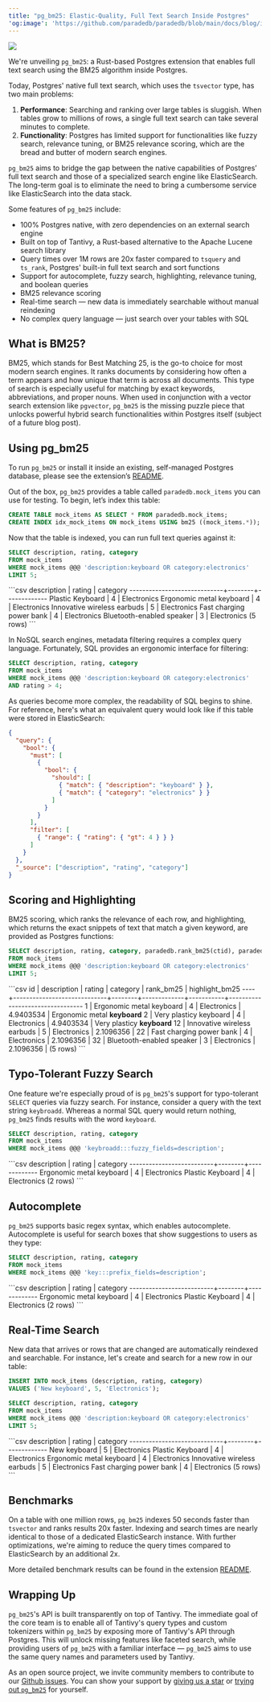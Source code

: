 ```yaml
---
title: "pg_bm25: Elastic-Quality, Full Text Search Inside Postgres"
'og:image': 'https://github.com/paradedb/paradedb/blob/main/docs/blog/images/bm25.png'
---
```


<img src="/blog/images/bm25.png" noZoom />

We're unveiling `pg_bm25`: a Rust-based Postgres extension that enables full text search using the BM25 algorithm 
inside Postgres.

Today, Postgres' native full text search, which uses the `tsvector` type, has two main problems:

1. **Performance**: Searching and ranking over large tables is sluggish. When tables grow to millions of rows, a single full text search can take several minutes to complete.
2. **Functionality**: Postgres has limited support for functionalities like fuzzy search, relevance tuning, or 
BM25 relevance scoring, which are the bread and butter of modern search engines.

`pg_bm25` aims to bridge the gap between the native capabilities of Postgres’ full text search and those of a specialized search engine like ElasticSearch. 
The long-term goal is to eliminate the need to bring a cumbersome service like ElasticSearch into the data stack.

Some features of `pg_bm25` include:

- 100% Postgres native, with zero dependencies on an external search engine 
- Built on top of Tantivy, a Rust-based alternative to the Apache Lucene search library
- Query times over 1M rows are 20x faster compared to `tsquery` and `ts_rank`, Postgres' built-in full text search and sort functions
- Support for autocomplete, fuzzy search, highlighting, relevance tuning, and boolean queries
- BM25 relevance scoring
- Real-time search — new data is immediately searchable without manual reindexing
- No complex query language — just search over your tables with SQL

## What is BM25?

BM25, which stands for Best Matching 25, is the go-to choice for most modern search engines. 
It ranks documents by considering how often a term appears and how unique that term is across all documents. 
This type of search is especially useful for matching by exact keywords, abbreviations, and proper nouns. 
When used in conjunction with a vector search extension like `pgvector`, `pg_bm25` is the missing puzzle piece that 
unlocks powerful hybrid search functionalities within Postgres itself (subject of a future blog post).

## Using pg_bm25

To run `pg_bm25` or install it inside an existing, self-managed Postgres database, please see the extension’s 
[README](https://github.com/paradedb/paradedb/tree/dev/pg_bm25).

Out of the box, `pg_bm25` provides a table called `paradedb.mock_items` you can use for testing. 
To begin, let’s index this table:

```sql 
CREATE TABLE mock_items AS SELECT * FROM paradedb.mock_items;
CREATE INDEX idx_mock_items ON mock_items USING bm25 ((mock_items.*));
```

Now that the table is indexed, you can run full text queries against it:

```sql
SELECT description, rating, category
FROM mock_items
WHERE mock_items @@@ 'description:keyboard OR category:electronics'
LIMIT 5;
```

<Accordion title="Expected Response">
```csv
         description         | rating |  category
-----------------------------+--------+-------------
 Plastic Keyboard            |      4 | Electronics
 Ergonomic metal keyboard    |      4 | Electronics
 Innovative wireless earbuds |      5 | Electronics
 Fast charging power bank    |      4 | Electronics
 Bluetooth-enabled speaker   |      3 | Electronics
(5 rows)
```
</Accordion>

In NoSQL search engines, metadata filtering requires a complex query language. Fortunately, SQL 
provides an ergonomic interface for filtering:

```sql
SELECT description, rating, category
FROM mock_items
WHERE mock_items @@@ 'description:keyboard OR category:electronics'
AND rating > 4;
```

As queries become more complex, the readability of SQL begins to shine. For reference, here's what 
an equivalent query would look like if this table were stored in ElasticSearch:

```json
{
  "query": {
    "bool": {
      "must": [
        {
          "bool": {
            "should": [
              { "match": { "description": "keyboard" } },
              { "match": { "category": "electronics" } }
            ]
          }
        }
      ],
      "filter": [
        { "range": { "rating": { "gt": 4 } } }
      ]
    }
  },
  "_source": ["description", "rating", "category"]
}
```

## Scoring and Highlighting 

BM25 scoring, which ranks the relevance of each row, and highlighting, which returns the exact snippets of 
text that match a given keyword, are provided as Postgres functions:

```sql
SELECT description, rating, category, paradedb.rank_bm25(ctid), paradedb.highlight_bm25(ctid, 'description')
FROM mock_items
WHERE mock_items @@@ 'description:keyboard OR category:electronics'
LIMIT 5;
```

<Accordion title="Expected Response">
```csv
 id |         description         | rating |  category   | rank_bm25 |         highlight_bm25
----+-----------------------------+--------+-------------+-----------+---------------------------------
  1 | Ergonomic metal keyboard    |      4 | Electronics | 4.9403534 | Ergonomic metal <b>keyboard</b>
  2 | Very plasticy keyboard      |      4 | Electronics | 4.9403534 | Very plasticy <b>keyboard</b>
 12 | Innovative wireless earbuds |      5 | Electronics | 2.1096356 |
 22 | Fast charging power bank    |      4 | Electronics | 2.1096356 |
 32 | Bluetooth-enabled speaker   |      3 | Electronics | 2.1096356 |
(5 rows)
```
</Accordion>

## Typo-Tolerant Fuzzy Search 

One feature we're especially proud of is `pg_bm25`'s support for typo-tolerant `SELECT` queries via fuzzy search.
For instance, consider a query with the text string `keybroadd`. Whereas a normal SQL query would return nothing,
`pg_bm25` finds results with the word `keyboard`.

```sql 
SELECT description, rating, category
FROM mock_items
WHERE mock_items @@@ 'keybroadd:::fuzzy_fields=description';
```

<Accordion title="Expected Response">
```csv
       description        | rating |  category
--------------------------+--------+-------------
 Ergonomic metal keyboard |      4 | Electronics
 Plastic Keyboard         |      4 | Electronics
(2 rows)
```
</Accordion>

## Autocomplete

`pg_bm25` supports basic regex syntax, which enables autocomplete. Autocomplete is useful for search boxes that 
show suggestions to users as they type:

```sql 
SELECT description, rating, category
FROM mock_items
WHERE mock_items @@@ 'key:::prefix_fields=description';
```

<Accordion title="Expected Response">
```csv
       description        | rating |  category
--------------------------+--------+-------------
 Ergonomic metal keyboard |      4 | Electronics
 Plastic Keyboard         |      4 | Electronics
(2 rows)
```
</Accordion>

## Real-Time Search

New data that arrives or rows that are changed are automatically reindexed and searchable. For instance,
let's create and search for a new row in our table: 

```sql
INSERT INTO mock_items (description, rating, category) 
VALUES ('New keyboard', 5, 'Electronics');

SELECT description, rating, category
FROM mock_items
WHERE mock_items @@@ 'description:keyboard OR category:electronics'
LIMIT 5;
```

<Accordion title="Expected Response">
```csv
         description         | rating |  category
-----------------------------+--------+-------------
 New keyboard                |      5 | Electronics
 Plastic Keyboard            |      4 | Electronics
 Ergonomic metal keyboard    |      4 | Electronics
 Innovative wireless earbuds |      5 | Electronics
 Fast charging power bank    |      4 | Electronics
(5 rows)
```
</Accordion>

## Benchmarks 

On a table with one million rows, `pg_bm25` indexes 50 seconds faster than `tsvector` and ranks results 
20x faster. Indexing and search times are nearly identical to those of a dedicated ElasticSearch instance.
With further optimizations, we're aiming to reduce the query times compared to ElasticSearch 
by an additional 2x. 

More detailed benchmark results can be found in the extension 
[README](https://github.com/paradedb/paradedb/tree/dev/pg_bm25#benchmarks).

## Wrapping Up 

`pg_bm25`'s API is built transparently on top of Tantivy. The immediate goal of the core team is to enable all of
Tantivy's query types and custom tokenizers within `pg_bm25` by exposing more of Tantivy's API through Postgres. 
This will unlock missing features like faceted search, while providing users of `pg_bm25` with a familiar 
interface — `pg_bm25` aims to use the same query names and parameters used by Tantivy.

As an open source project, we invite community members to contribute to our 
[Github issues](https://github.com/paradedb/paradedb/issues). You can show your support by 
[giving us a star](https://github.com/paradedb/paradedb) or [trying out `pg_bm25`](https://github.com/paradedb/paradedb/tree/dev/pg_bm25#usage) 
for yourself.
